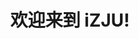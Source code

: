 ---
sidebar_position: 1
title: 欢迎来到 iZJU!
sidebar_label: 欢迎来到 iZJU
slug: /
hide_table_of_contents: true
---